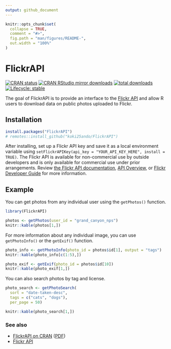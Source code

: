 ```yaml
---
output: github_document
---
```


<!-- README.md is generated from README.Rmd. Please edit that file -->

```r
knitr::opts_chunk$set(
  collapse = TRUE,
  comment = "#>",
  fig.path = "man/figures/README-",
  out.width = "100%"
)
```

# FlickrAPI

<!-- badges: start -->
[![CRAN status](https://www.r-pkg.org/badges/version/FlickrAPI)](https://CRAN.R-project.org/package=FlickrAPI)
[![CRAN RStudio mirror downloads](https://cranlogs.r-pkg.org/badges/FlickrAPI)](https://www.r-pkg.org/pkg/FlickrAPI)
[![total downloads](https://cranlogs.r-pkg.org/badges/grand-total/FlickrAPI)](https://cranlogs.r-pkg.org/badges/grand-total/FlickrAPI)
[![Lifecycle: stable](https://img.shields.io/badge/lifecycle-stable-brightgreen.svg)](https://lifecycle.r-lib.org/articles/stages.html#stable)
<!-- badges: end -->

The goal of FlickrAPI is to provide an interface to the [Flickr API](https://www.flickr.com/services/api/) and allow R users to download data on public photos uploaded to Flickr.

## Installation

```r
install.packages("FlickrAPI")
# remotes::install_github("koki25ando/FlickrAPI")
```


After installing, set up a Flickr API key and save it as a local environment variable using `setFlickrAPIKey(api_key = "YOUR_API_KEY_HERE", install = TRUE)`. The Flickr API is available for non-commercial use by outside developers and is only available for commercial use under prior arrangements. Review [the Flickr API documentation](https://www.flickr.com/services/developer/), [API Overview](https://www.flickr.com/services/api/misc.overview.html), or [Flickr Developer Guide](https://www.flickr.com/services/developer/) for more information.

## Example

You can get photos from any individual user using the `getPhotos()` function.

```r
library(FlickrAPI)

photos <- getPhotos(user_id = "grand_canyon_nps")
knitr::kable(photos[1,])
```

For more information about any individual image, you can use `getPhotoInfo()` or the `getExif()` function.

```r
photo_info <- getPhotoInfo(photo_id = photos$id[1], output = "tags")
knitr::kable(photo_info[c(1:5),])
```

```r
photo_exif <- getExif(photo_id = photos$id[10])
knitr::kable(photo_exif[1,])
```

You can also search photos by tag and license.

```r
photo_search <- getPhotoSearch(
  sort = "date-taken-desc",
  tags = c("cats", "dogs"),
  per_page = 50)

knitr::kable(photo_search[1,])
```


### See also

- [FlickrAPI on CRAN](https://cran.r-project.org/web/packages/FlickrAPI/index.html) ([PDF](https://cran.r-project.org/web/packages/FlickrAPI/FlickrAPI.pdf))
- [Flickr API](https://www.flickr.com/services/api/)
